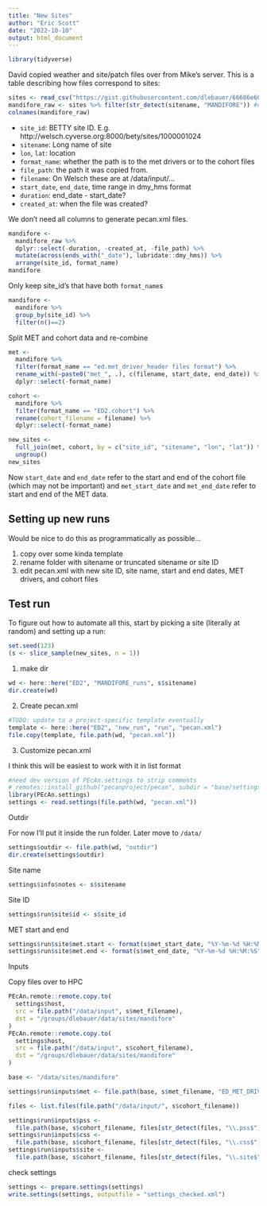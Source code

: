 ```yaml
---
title: "New Sites"
author: "Eric Scott"
date: "2022-10-10"
output: html_document
---
```


```r
library(tidyverse)
```

David copied weather and site/patch files over from Mike's server.  This is a table describing how files correspond to sites:

```r
sites <- read_csv("https://gist.githubusercontent.com/dlebauer/66686e60bac92535585ddf7a0dfaeae2/raw/fb3f9c9a625f4a9e79221fe36906e3b7afae5f8c/cohort_met_files.csv")
mandifore_raw <- sites %>% filter(str_detect(sitename, "MANDIFORE")) #only copied MANDIFORE sites
colnames(mandifore_raw)
```

- `site_id`: BETTY site ID.  E.g. http://welsch.cyverse.org:8000/bety/sites/1000001024
- `sitename`: Long name of site
- `lon`, `lat`: location
- `format_name`: whether the path is to the met drivers or to the cohort files
- `file_path`: the path it was copied from. 
- `filename`: On Welsch these are at /data/input/...
- `start_date`, `end_date`, time range in dmy_hms format
- `duration`: end_date - start_date?
- `created_at`: when the file was created?

We don't need all columns to generate pecan.xml files.

```r
mandifore <- 
  mandifore_raw %>% 
  dplyr::select(-duration, -created_at, -file_path) %>% 
  mutate(across(ends_with("_date"), lubridate::dmy_hms)) %>% 
  arrange(site_id, format_name)
mandifore
```

Only keep site_id's that have both `format_name`s

```r
mandifore <- 
  mandifore %>%
  group_by(site_id) %>%
  filter(n()==2)
```

Split MET and cohort data and re-combine

```r
met <-
  mandifore %>% 
  filter(format_name == "ed.met_driver_header files format") %>% 
  rename_with(~paste0("met_", .), c(filename, start_date, end_date)) %>% 
  dplyr::select(-format_name)

cohort <- 
  mandifore %>% 
  filter(format_name == "ED2.cohort") %>% 
  rename(cohort_filename = filename) %>% 
  dplyr::select(-format_name)

new_sites <- 
  full_join(met, cohort, by = c("site_id", "sitename", "lon", "lat")) %>% 
  ungroup()
new_sites
```

Now `start_date` and `end_date` refer to the start and end of the cohort file (which may not be important) and `met_start_date` and `met_end_date` refer to start and end of the MET data.

## Setting up new runs

Would be nice to do this as programmatically as possible...

1. copy over some kinda template
2. rename folder with sitename or truncated sitename or site ID
3. edit pecan.xml with new site ID, site name, start and end dates, MET drivers, and cohort files

## Test run

To figure out how to automate all this, start by picking a site (literally at random) and setting up a run:

```r
set.seed(123)
(s <- slice_sample(new_sites, n = 1))
```

1. make dir

```r
wd <- here::here("ED2", "MANDIFORE_runs", s$sitename)
dir.create(wd)
```

2. Create pecan.xml

```r
#TODO: update to a project-specific template eventually
template <- here::here("ED2", "new_run", "run", "pecan.xml")
file.copy(template, file.path(wd, "pecan.xml"))
```


3. Customize pecan.xml

I think this will be easiest to work with it in list format

```r
#need dev version of PEcAn.settings to strip comments
# remotes::install_github("pecanproject/pecan", subdir = "base/settings")
library(PEcAn.settings) 
settings <- read.settings(file.path(wd, "pecan.xml"))
```

Outdir

For now I'll put it inside the run folder.  Later move to `/data/`

```r
settings$outdir <- file.path(wd, "outdir")
dir.create(settings$outdir)
```


Site name

```r
settings$info$notes <- s$sitename
```

Site ID

```r
settings$run$site$id <- s$site_id
```

MET start and end

```r
settings$run$site$met.start <- format(s$met_start_date, "%Y-%m-%d %H:%M:%S")
settings$run$site$met.end <- format(s$met_end_date, "%Y-%m-%d %H:%M:%S")
```

Inputs

Copy files over to HPC

```r
PEcAn.remote::remote.copy.to(
  settings$host,
  src = file.path("/data/input", s$met_filename),
  dst = "/groups/dlebauer/data/sites/mandifore"
)
PEcAn.remote::remote.copy.to(
  settings$host,
  src = file.path("/data/input", s$cohort_filename),
  dst = "/groups/dlebauer/data/sites/mandifore"
)
```

```r
base <- "/data/sites/mandifore"

settings$run$inputs$met <- file.path(base, s$met_filename, "ED_MET_DRIVER_HEADER")

files <- list.files(file.path("/data/input/", s$cohort_filename))

settings$run$inputs$pss <-
  file.path(base, s$cohort_filename, files[str_detect(files, "\\.pss$")])
settings$run$inputs$css <-
  file.path(base, s$cohort_filename, files[str_detect(files, "\\.css$")])
settings$run$inputs$site <-
  file.path(base, s$cohort_filename, files[str_detect(files, "\\.site$")])
```



check settings

```r
settings <- prepare.settings(settings)
write.settings(settings, outputfile = "settings_checked.xml")
```

